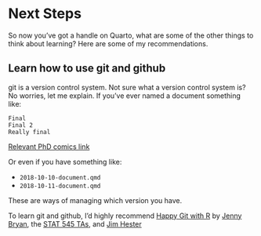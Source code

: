 # Next Steps

So now you've got a handle on Quarto, what are some of the other things to think about learning? Here are some of my recommendations.

## Learn how to use git and github

git is a version control system. Not sure what a version control system is? No worries, let me explain. If you've ever named a document something like:

```
Final
Final 2
Really final
```

[Relevant PhD comics link](http://phdcomics.com/comics/archive.php?comicid=1531)

Or even if you have something like:

- `2018-10-10-document.qmd`
- `2018-10-11-document.qmd`

These are ways of managing which version you have.

To learn git and github, I'd highly recommend [Happy Git with R](https://happygitwithr.com/) by [Jenny Bryan](https://jennybryan.org/), the [STAT 545 TAs](https://stat545.com/), and [Jim Hester](https://www.jimhester.com/)
